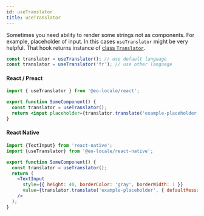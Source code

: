 ```yaml
---
id: useTranslator
title: useTranslator
---
```


Sometimes you need ability to render some strings not as components.
For example, placeholder of input. In this cases `useTranslator` might be very helpful.
That hook returns instance of [class `Translator`](/docs/apis/core/translator).

```jsx
const translator = useTranslator(); // use default language
const translator = useTranslator('fr'); // use other language
```

#### React / Preact

```jsx
import { useTranslator } from '@eo-locale/react';

export function SomeComponent() {
  const translator = useTranslator();
  return <input placeholder={translator.translate('example-placeholder', { defaultMessage: 'Place here' })} />;
}
```

#### React Native

```jsx
import {TextInput} from 'react-native';
import {useTranslator} from '@eo-locale/react-native';

export function SomeComponent() {
  const translator = useTranslator();
  return (
    <TextInput
      style={{ height: 40, borderColor: 'gray', borderWidth: 1 }}
      value={translator.translate('example-placeholder', { defaultMessage: 'Place here' })}
    />
  );
}
```
